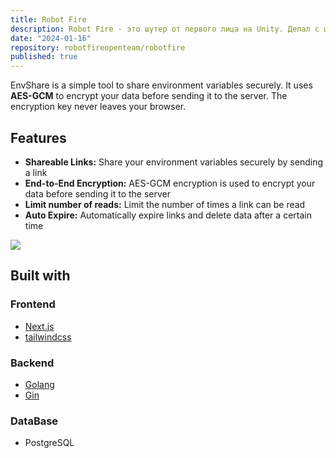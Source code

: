 ```yaml
---
title: Robot Fire
description: Robot Fire - это шутер от первого лица на Unity. Делал с целью поиграть с друзьями.
date: "2024-01-16"
repository: robotfireopenteam/robotfire
published: true
---
```


EnvShare is a simple tool to share environment variables securely. It uses
**AES-GCM** to encrypt your data before sending it to the server. The encryption
key never leaves your browser.

## Features

- **Shareable Links:** Share your environment variables securely by sending a
  link
- **End-to-End Encryption:** AES-GCM encryption is used to encrypt your data
  before sending it to the server
- **Limit number of reads:** Limit the number of times a link can be read
- **Auto Expire:** Automatically expire links and delete data after a certain
  time



![](https://github.com/chronark/envshare/raw/main/img/envshare.png)


## Built with

### Frontend
- [Next.js](https://nextjs.org)
- [tailwindcss](https://tailwindcss.com)

### Backend 
- [Golang](https://go.dev)
- [Gin](https://gin-gonic.com/)

### DataBase
- PostgreSQL
